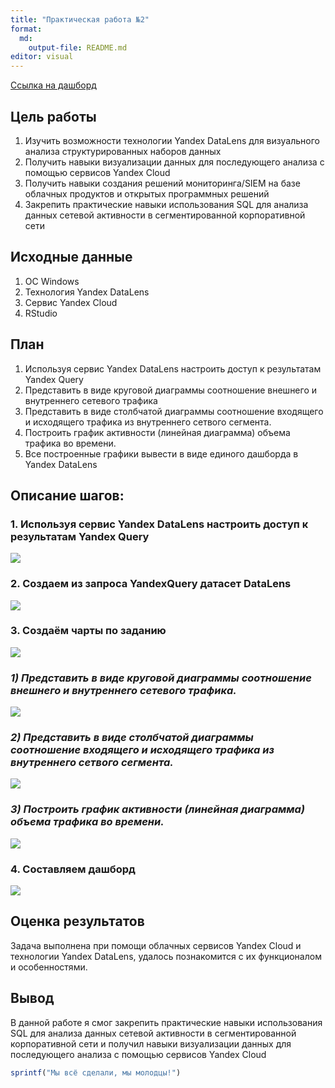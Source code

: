 ```yaml
---
title: "Практическая работа №2"
format:
  md:
    output-file: README.md
editor: visual
---
```


[Ссылка на дашборд](https://github.com/Sofikoshka7/search_for_threats.git)

## Цель работы

1.  Изучить возможности технологии Yandex DataLens для визуального анализа структурированных наборов данных
2.  Получить навыки визуализации данных для последующего анализа с помощью сервисов Yandex Cloud
3.  Получить навыки создания решений мониторинга/SIEM на базе облачных продуктов и открытых программных решений
4.  Закрепить практические навыки использования SQL для анализа данных сетевой активности в сегментированной корпоративной сети

## Исходные данные

1.  ОС Windows
2.  Технология Yandex DataLens
3.  Сервис Yandex Cloud
4.  RStudio

## План

1.  Используя сервис Yandex DataLens настроить доступ к результатам Yandex Query
2.  Представить в виде круговой диаграммы соотношение внешнего и внутреннего сетевого трафика
3.  Представить в виде столбчатой диаграммы соотношение входящего и исходящего трафика из внутреннего сетвого сегмента.
4.  Построить график активности (линейная диаграмма) объема трафика во времени.
5.  Все построенные графики вывести в виде единого дашборда в Yandex DataLens

## Описание шагов:

### 1. Используя сервис Yandex DataLens настроить доступ к результатам Yandex Query

![](image/1.jpg)

### 2. Создаем из запроса YandexQuery датасет DataLens

![](image/2.jpg)

### 3. Создаём чарты по заданию

![](image/3.jpg)

### *1) Представить в виде круговой диаграммы соотношение внешнего и внутреннего сетевого трафика.*

![](image/4.jpg)

### *2) Представить в виде столбчатой диаграммы соотношение входящего и исходящего трафика из внутреннего сетвого сегмента.*

![](image/5.jpg)

### *3) Построить график активности (линейная диаграмма) объема трафика во времени.*

![](image/6.jpg)

### 4. Составляем дашборд

![](image/7.jpg)

## Оценка результатов

Задача выполнена при помощи облачных сервисов Yandex Cloud и технологии Yandex DataLens, удалось познакомится с их функционалом и особенностями.

## Вывод

В данной работе я смог закрепить практические навыки использования SQL для анализа данных сетевой активности в сегментированной корпоративной сети и получил навыки визуализации данных для последующего анализа с помощью сервисов Yandex Cloud

```r
sprintf("Мы всё сделали, мы молодцы!")
```
